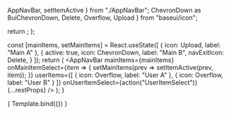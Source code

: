   AppNavBar,
  setItemActive
} from "./AppNavBar";
  ChevronDown as BuiChevronDown,
  Delete,
  Overflow,
  Upload
} from "baseui/icon";

<Meta title="Components/AppNavbar" component={AppNavBar} />

  return <BuiChevronDown color="white"/>;
};

  const [mainItems, setMainItems] = React.useState([
    { icon: Upload, label: "Main A" },
    {
      active: true,
      icon: ChevronDown,
      label: "Main B",
      navExitIcon: Delete,
    }
  ]);
  return (
    <AppNavBar
      mainItems={mainItems}
      onMainItemSelect={item => {
        setMainItems(prev => setItemActive(prev, item));
      }}
      userItems={[
        { icon: Overflow, label: "User A" },
        { icon: Overflow, label: "User B" }
      ]}
      onUserItemSelect={action("UserItemSelect")}
      {...restProps}
    />
  );
}

<Canvas withToolbar>
  <Story
    name="AppNavBar"
    argTypes={{
      title: {
        control: { type: 'text' }
      },
      username: {
        control: { type: 'text' }
      },
      usernameSubtitle: {
        control: { type: 'text' }
      },
    }}
    args={{
      title: 'Navbar',
      username: 'Phylis Yang',
      usernameSubtitle: 'Silicon Links Inc',
    }}>
    {
      Template.bind({})
    }
  </Story>
</Canvas>